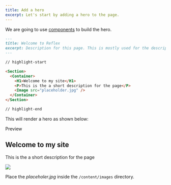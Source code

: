 ```yaml
---
title: Add a hero
excerpt: Let's start by adding a hero to the page.
---
```


We are going to use [components](/docs/components) to build the hero.

```md title=content/pages/about.mdx
---
title: Welcome to Reflex
excerpt: Description for this page. This is mostly used for the description meta tag.
---

// highlight-start

<Section>
  <Container>
    <H1>Welcome to my site</H1>
    <P>This is the a short description for the page</P>
    <Image src="placeholder.jpg" />
  </Container>
</Section>

// highlight-end
```

This will render a hero as shown below:

<Div borderWidth="1px">
  <Span d="block" p="4" color="borderHover">
    Preview
  </Span>
  <Section>
    <Container>
      <H1>Welcome to my site</H1>
      <P>This is the a short description for the page</P>
      <Image src="placeholder.jpg" />
    </Container>
  </Section>
</Div>

<Callout my="8">

Place the _placeholer.jpg_ inside the `/content/images` directory.

</Callout>
